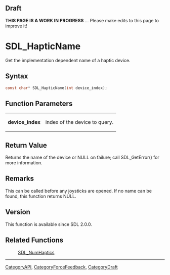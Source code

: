 
== Draft ==

'''THIS PAGE IS A WORK IN PROGRESS''' ... Please make edits to this page to improve it!
= SDL_HapticName =

Get the implementation dependent name of a haptic device.

== Syntax ==

<syntaxhighlight lang='c'>
const char* SDL_HapticName(int device_index);
</syntaxhighlight>

== Function Parameters ==

{|
|'''device_index'''
|index of the device to query.
|}

== Return Value ==

Returns the name of the device or NULL on failure; call SDL_GetError() for
more information.

== Remarks ==

This can be called before any joysticks are opened. If no name can be
found, this function returns NULL.

== Version ==

This function is available since SDL 2.0.0.

== Related Functions ==

:[[SDL_NumHaptics]]

----
[[CategoryAPI]], [[CategoryForceFeedback]], [[CategoryDraft]]


